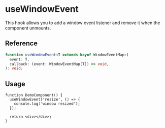 
<Meta title="hooks/useWindowEvent" />

# useWindowEvent

This hook allows you to add a window event listener and remove it when the component unmounts.

## Reference

```ts
function useWindowEvent<T extends keyof WindowEventMap>(
  event: T,
  callback: (event: WindowEventMap[T]) => void,
): void;
```

## Usage

```tsx
function DemoComponent() {
  useWindowEvent('resize', () => {
    console.log('window resized');
  });

  return <div></div>;
}
```
